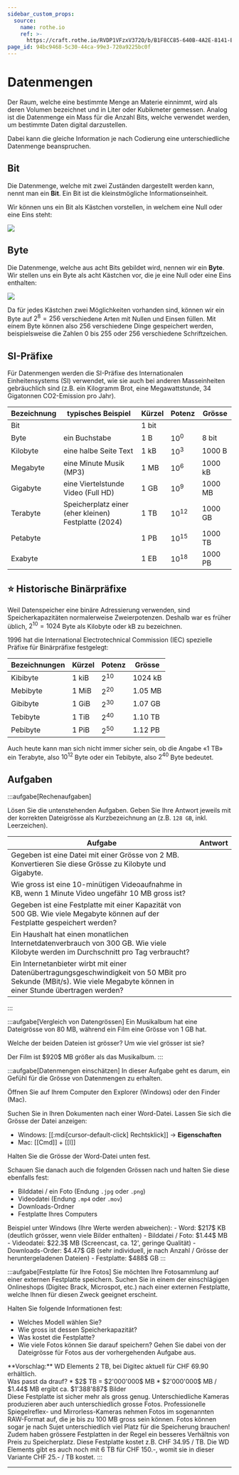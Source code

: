 ```yaml
---
sidebar_custom_props:
  source:
    name: rothe.io
    ref: >-
      https://craft.rothe.io/RVDP1VFzxV372O/b/B1F8CC85-640B-4A2E-8141-ECFB1BA6C1DC/1.3-%E2%80%94-Datenmengen
page_id: 94bc9468-5c30-44ca-99e3-720a9225bc0f
---
```



# Datenmengen
Der Raum, welche eine bestimmte Menge an Materie einnimmt, wird als deren Volumen bezeichnet und in Liter oder Kubikmeter gemessen. Analog ist die Datenmenge ein Mass für die Anzahl Bits, welche verwendet werden, um bestimmte Daten digital darzustellen.

Dabei kann die gleiche Information je nach Codierung eine unterschiedliche Datenmenge beanspruchen.

## Bit
Die Datenmenge, welche mit zwei Zuständen dargestellt werden kann, nennt man ein **Bit**. Ein Bit ist die kleinstmögliche Informationseinheit.

Wir können uns ein Bit als Kästchen vorstellen, in welchem eine Null oder eine Eins steht:

![](img/bit.png)

## Byte
Die Datenmenge, welche aus acht Bits gebildet wird, nennen wir ein **Byte**. Wir stellen uns ein Byte als acht Kästchen vor, die je eine Null oder eine Eins enthalten:

![](img/byte.png)

Da für jedes Kästchen zwei Möglichkeiten vorhanden sind, können wir ein Byte auf $2^8=256$ verschiedene Arten mit Nullen und Einsen füllen. Mit einem Byte können also $256$ verschiedene Dinge gespeichert werden, beispielsweise die Zahlen $0$ bis $255$ oder $256$ verschiedene Schriftzeichen.

## SI-Präfixe
Für Datenmengen werden die SI-Präfixe des Internationalen Einheitensystems (SI) verwendet, wie sie auch bei anderen Masseinheiten gebräuchlich sind (z.B. ein Kilogramm Brot, eine Megawattstunde, 34 Gigatonnen CO2-Emission pro Jahr).

| Bezeichnung | typisches Beispiel                                   | Kürzel  | Potenz    | Grösse    |
|-------------|------------------------------------------------------|---------|-----------|-----------|
| Bit         |                                                      | $1$ bit |           |           |
| Byte        | ein Buchstabe                                        | $1$ B   | $10^0$    | $8$ bit   |
| Kilobyte    | eine halbe Seite Text                                | $1$ kB  | $10^3$    | $1000$ B  |
| Megabyte    | eine Minute Musik (MP3)                              | $1$ MB  | $10^6$    | $1000$ kB |
| Gigabyte    | eine Viertelstunde Video (Full HD)                   | $1$ GB  | $10^9$    | $1000$ MB |
| Terabyte    | Speicherplatz einer (eher kleinen) Festplatte (2024) | $1$ TB  | $10^{12}$ | $1000$ GB |
| Petabyte    |                                                      | $1$ PB  | $10^{15}$ | $1000$ TB |
| Exabyte     |                                                      | $1$ EB  | $10^{18}$ | $1000$ PB |

## ⭐️ Historische Binärpräfixe
Weil Datenspeicher eine binäre Adressierung verwenden, sind Speicherkapazitäten normalerweise Zweierpotenzen. Deshalb war es früher üblich, $2^{10}=1024$ Byte als Kilobyte oder kB zu bezeichnen.

1996 hat die International Electrotechnical Commission (IEC) spezielle Präfixe für Binärpräfixe festgelegt:

| Bezeichnungen | Kürzel  | Potenz   | Grösse    |
|---------------|---------|----------|-----------|
| Kibibyte      | $1$ kiB | $2^{10}$ | $1024$ kB |
| Mebibyte      | $1$ MiB | $2^{20}$ | $1.05$ MB |
| Gibibyte      | $1$ GiB | $2^{30}$ | $1.07$ GB |
| Tebibyte      | $1$ TiB | $2^{40}$ | $1.10$ TB |
| Pebibyte      | $1$ PiB | $2^{50}$ | $1.12$ PB |

Auch heute kann man sich nicht immer sicher sein, ob die Angabe «1 TB» ein Terabyte, also $10^{12}$ Byte oder ein Tebibyte, also $2^{40}$ Byte bedeutet.

## Aufgaben
:::aufgabe[Rechenaufgaben]
<TaskState id="9d8255e2-db86-4487-8f0d-6f9ff905eabe" />

Lösen Sie die untenstehenden Aufgaben. Geben Sie Ihre Antwort jeweils mit der korrekten Dateigrösse als Kurzbezeichnung an (z.B. `128 GB`, inkl. Leerzeichen).

| Aufgabe | Antwort |
| - | - |
| Gegeben ist eine Datei mit einer Grösse von $2$ MB. Konvertieren Sie diese Grösse zu Kilobyte und Gigabyte. | <String id="563351b3-5bb1-40d1-af49-a17d04fa63da" solution="2000 MB" label="MB" /> <br /> <String id="6bc2bfd0-9c49-4910-84e6-5dd0924177d7" solution="0.002 GB" label="GB" /> |
| Wie gross ist eine 10-minütigen Videoaufnahme in KB, wenn 1 Minute Video ungefähr $10$ MB gross ist? | <String id="b340fc8d-1890-4eeb-94ae-3113cf4d8011" solution="100000 KB" /> |
| Gegeben ist eine Festplatte mit einer Kapazität von $500$ GB. Wie viele Megabyte können auf der Festplatte gespeichert werden? | <String id="ce2d7895-9d9c-43c1-a43d-0c144c083068" solution="500000 MB" /> |
| Ein Haushalt hat einen monatlichen Internetdatenverbrauch von $300$ GB. Wie viele Kilobyte werden im Durchschnitt pro Tag verbraucht? | <String id="50a39466-9ab2-4edf-9806-2682f6438c16" solution="10000000 KB" /> |
| Ein Internetanbieter wirbt mit einer Datenübertragungsgeschwindigkeit von $50$ MBit pro Sekunde (MBit/s). Wie viele Megabyte können in einer Stunde übertragen werden? | <String id="fb02e735-6712-4ba8-add5-1528132ddb74" solution="22500 MB" /> |
:::

:::aufgabe[Vergleich von Datengrössen]
<TaskState id="4d88a428-b907-4e10-a40b-a8e0867bf558" />
Ein Musikalbum hat eine Dateigrösse von $80$ MB, während ein Film eine Grösse von $1$ GB hat. 

Welche der beiden Dateien ist grösser? Um wie viel grösser ist sie?

<QuillV2 id="2d0a1e06-3192-48db-b275-33d08404c9b4" />

<Solution id="4dc798bd-f743-4c52-88e8-2682a0491c38">
Der Film ist $920$ MB größer als das Musikalbum.
</Solution>
:::

:::aufgabe[Datenmengen einschätzen]
<TaskState id="32fa1e4d-d00d-4b56-b643-2679546c8716" />
In dieser Aufgabe geht es darum, ein Gefühl für die Grösse von Datenmengen zu erhalten.

Öffnen Sie auf Ihrem Computer den Explorer (Windows) oder den Finder (Mac). 

Suchen Sie in Ihren Dokumenten nach einer Word-Datei. Lassen Sie sich die Grösse der Datei anzeigen:
- Windows: [[:mdi[cursor-default-click] Rechtsklick]] → __Eigenschaften__
- Mac: [[Cmd]] + [[I]]

Halten Sie die Grösse der Word-Datei unten fest.

Schauen Sie danach auch die folgenden Grössen nach und halten Sie diese ebenfalls fest:
- Bilddatei / ein Foto (Endung `.jpg` oder `.png`)
- Videodatei (Endung `.mp4` oder `.mov`)
- Downloads-Ordner
- Festplatte Ihres Computers

<QuillV2 id="354cee5d-3dda-481d-aba9-8ec68e9f02ae" />

<Solution id="df9f565c-638b-481a-910b-3a661690e6bd">
Beispiel unter Windows (Ihre Werte werden abweichen):
- Word: $217$ KB (deutlich grösser, wenn viele Bilder enthalten)
- Bilddatei / Foto: $1.44$ MB
- Videodatei: $22.3$ MB (Screencast, ca. 12', geringe Qualität)
- Downloads-Order: $4.47$ GB (sehr individuell, je nach Anzahl / Grösse der heruntergeladenen Dateien)
- Festplatte: $488$ GB
</Solution>
:::

:::aufgabe[Festplatte für Ihre Fotos]
<TaskState id="144c0c52-ee33-4b62-bfe7-fd7cfa781912" />
Sie möchten Ihre Fotosammlung auf einer externen Festplatte speichern. Suchen Sie in einem der einschlägigen Onlineshops (Digitec Brack, Microspot, etc.) nach einer externen Festplatte, welche Ihnen für diesen Zweck geeignet erscheint.

Halten Sie folgende Informationen fest:
- Welches Modell wählen Sie?
- Wie gross ist dessen Speicherkapazität?
- Was kostet die Festplatte?
- Wie viele Fotos können Sie darauf speichern? Gehen Sie dabei von der Dateigrösse für Fotos aus der vorhergehenden Aufgabe aus.

<QuillV2 id="23847f0f-8cbc-4092-b52b-602169103b8b" />

<Solution id="60491621-49b4-42e3-b96b-9fdce3f60e05">
**Vorschlag:** WD Elements 2 TB, bei Digitec aktuell für CHF 69.90 erhältlich.
<br/>
Was passt da drauf?
* $2$ TB = $2'000'000$ MB
* $2'000'000$ MB / $1.44$ MB ergibt ca. $1'388'887$ Bilder
<br/>
Diese Festplatte ist sicher mehr als gross genug. Unterschiedliche Kameras produzieren aber auch unterschiedlich grosse Fotos. Professionelle Spiegelreflex- und Mirrorless-Kameras nehmen Fotos im sogenannten RAW-Format auf, die je bis zu 100 MB gross sein können. Fotos können sogar je nach Sujet unterschiedlich viel Platz für die Speicherung brauchen!
<br/>
Zudem haben grössere Festplatten in der Regel ein besseres Verhältnis von Preis zu Speicherplatz. Diese Festplatte kostet z.B. CHF 34.95 / TB. Die WD Elements gibt es auch noch mit 6 TB für CHF 150.-, womit sie in dieser Variante CHF 25.- / TB kostet.
</Solution>
:::

---
